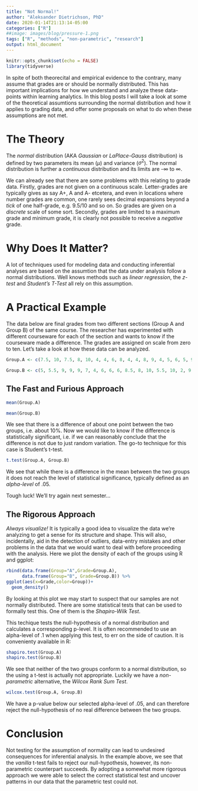 ```yaml
---
title: "Not Normal!"
author: "Aleksander Dietrichson, PhD"
date: 2020-01-14T21:13:14-05:00
categories: ["R"]
##image: images/blog/pressure-1.png
tags: ["R", "methods", "non-parametric", "research"]
output: html_document
---
```


```r
knitr::opts_chunk$set(echo = FALSE)
library(tidyverse)
```

In spite of both theorecital and empirical evidence to the contrary, many assume that grades are or should be normally distributed. This has important implications for how we understand and analyze these data-points within learning analytics. In this blog posts I will take a look at some of the theoretical assumtions surrounding the normal distribution and how it applies to grading data, and offer some proposals on what to do when these assumptions are not met.


# The Theory

The *normal* distribution (AKA *Gaussian* or *LaPlace-Gauss* distribution) is defined by two parameters its mean ($\mu$) and variance ($\sigma^2$). The normal distribution is further a *continuous* distribution and its limits are -$\infty$ to $\infty$.

We can already see that there are some problems with this relating to grade data. Firstly, grades are not given on a continuous scale. Letter-grades are typically gives as say A+, A and A- etcetera, and even in locations where number grades are common, one rarely sees decimal expansions beyond a *tick* of one half-grade, e.g. 9.5/10 and so on. So grades are given on a *discrete* scale of some sort. 
Secondly, grades are limited to a maximum grade and minimum grade, it is clearly not possible to receive a *negative* grade.


# Why Does It Matter?

A lot of techniques used for modeling data and conducting inferential analyses are based on the assumtion that the data under analysis follow a normal distributions.  Well knows methods such as *linear regression*, the *z-test* and *Student's T-Test* all rely on this assumption.  

# A Practical Example

The data below are final grades from two different sections (Group A and Group B) of the same course. The researcher has experimented with different courseware for each of the section and wants to know if the courseware made a difference. The grades are assigned on scale from zero to ten. Let's take a look at how these data can be analyzed.

```r
Group.A <- c(7.5, 10, 7.5, 8, 10, 4, 4, 6, 8, 4, 4, 8, 9, 4, 5, 6, 5, 9, 4, 5, 4, 7, 5, 4, 4, 4, 9, 6, 4)

Group.B <- c(5, 5.5, 9, 9, 9, 7, 4, 6, 6, 6, 8.5, 8, 10, 5.5, 10, 2, 9, 5, 9, 7.5, 9, 9, 10, 10, 7, 4, 7, 4, 5, 6, 6, 10, 5, 9, 4)
```

## The Fast and Furious Approach

```r
mean(Group.A)
```

```r
mean(Group.B)
```

We see that there is a difference of about one point between the two groups, i.e. about 10%. Now we would like to know if the difference is statistically significant, i.e. if we can reasonably conclude that the difference is not due to just random variation. The go-to technique for this case is Student's t-test. 


```r
t.test(Group.A, Group.B)
```

We see that while there is a difference in the mean between the two groups it does not reach the level of statistical significance, typically defined as an *alpha-level* of .05. 

Tough luck! We'll try again next semester...

## The Rigorous Approach

*Always visualize!* It is typically a good idea to visualize the data we're analyzing to get a sense for its structure and shape. This will also, incidentally, aid in the detection of outliers, data-entry mistakes and other problems in the data that we would want to deal with before proceeding with the analysis. Here we plot the density of each of the groups using R and ggplot:

```r
rbind(data.frame(Group="A",Grade=Group.A),
      data.frame(Group="B", Grade=Group.B)) %>% 
ggplot(aes(x=Grade,color=Group))+
  geom_density()
```

By looking at this plot we may start to suspect that our samples are not normally distributed. There are some statistical tests that can be used to formally test this. One of them is the *Shapiro-Wilk Test*.

This techique tests the null-hypothesis of a normal distribution and calculates a corresponding p-level. It is often recommended to use an alpha-level of .1 when applying this test, to err on the side of caution. It is convenienty available in R:

```r
shapiro.test(Group.A)
shapiro.test(Group.B)
```

We see that neither of the two groups conform to a normal distribution, so the using a t-test is actually not appropriate. Luckily we have a *non-parametric* alternative, the *Wilcox Rank Sum Test*.

```r
wilcox.test(Group.A, Group.B)
```

We have a p-value below our selected alpha-level of .05, and can therefore reject the null-hypothesis of no real difference between the two groups.

# Conclusion

Not testing for the assumption of normality can lead to undesired consequences for inferential analysis. In the example above, we see that the *vanilla* t-test fails to reject our null-hypothesis, however, its non-parametric counterpart succeeds. By adopting a somewhat more rigorous approach we were able to select the correct statistical test and uncover patterns in our data that the parametric test could not. 



